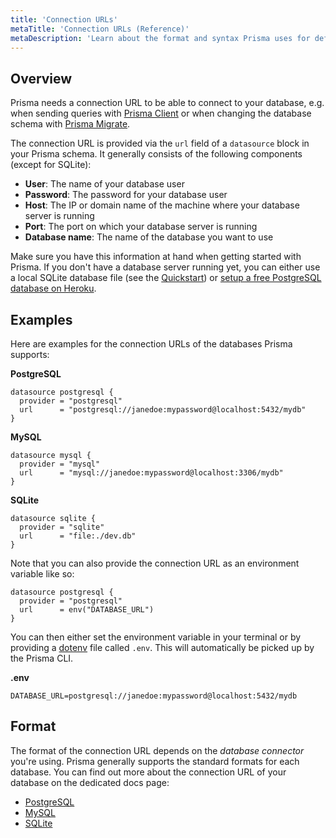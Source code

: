 ```yaml
---
title: 'Connection URLs'
metaTitle: 'Connection URLs (Reference)'
metaDescription: 'Learn about the format and syntax Prisma uses for defining database connection URLs for PostgreSQL, MySQL and SQLite.'
---
```


## Overview

Prisma needs a connection URL to be able to connect to your database, e.g. when sending queries with [Prisma Client](../tools-and-interfaces/prisma-client/api) or when changing the database schema with [Prisma Migrate](../tools-and-interfaces/prisma-migrate).

The connection URL is provided via the `url` field of a `datasource` block in your Prisma schema. It generally consists of the following components (except for SQLite):

- **User**: The name of your database user
- **Password**: The password for your database user
- **Host**: The IP or domain name of the machine where your database server is running
- **Port**: The port on which your database server is running
- **Database name**: The name of the database you want to use

Make sure you have this information at hand when getting started with Prisma. If you don't have a database server running yet, you can either use a local SQLite database file (see the [Quickstart](../../getting-started/quickstart)) or [setup a free PostgreSQL database on Heroku](https://dev.to/prisma/how-to-setup-a-free-postgresql-database-on-heroku-1dc1).

## Examples

Here are examples for the connection URLs of the databases Prisma supports:

**PostgreSQL**

```prisma
datasource postgresql {
  provider = "postgresql"
  url      = "postgresql://janedoe:mypassword@localhost:5432/mydb"
}
```

**MySQL**

```prisma
datasource mysql {
  provider = "mysql"
  url      = "mysql://janedoe:mypassword@localhost:3306/mydb"
}
```

**SQLite**

```prisma
datasource sqlite {
  provider = "sqlite"
  url      = "file:./dev.db"
}
```

Note that you can also provide the connection URL as an environment variable like so:

```prisma
datasource postgresql {
  provider = "postgresql"
  url      = env("DATABASE_URL")
}
```

You can then either set the environment variable in your terminal or by providing a [dotenv](https://github.com/motdotla/dotenv) file called `.env`. This will automatically be picked up by the Prisma CLI.

**.env**

```
DATABASE_URL=postgresql://janedoe:mypassword@localhost:5432/mydb
```

## Format

The format of the connection URL depends on the _database connector_ you're using. Prisma generally supports the standard formats for each database. You can find out more about the connection URL of your database on the dedicated docs page:

- [PostgreSQL](postgresql)
- [MySQL](mysql)
- [SQLite](sqlite)
